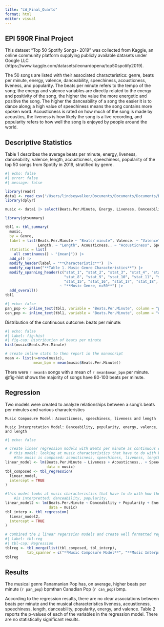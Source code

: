 ```yaml
---
title: "LW_Final_Quarto"
format: html
editor: visual
---
```


## EPI 590R Final Project

This dataset "Top 50 Spotify Songs- 2019" was collected from Kaggle, an online community platform supplying publicly available datasets under Google LLC (https://www.kaggle.com/datasets/leonardopena/top50spotify2019).

The 50 songs are listed with their associated characteristics: genre, beats per minute, energy, valence, danceability, speechiness, acousticness, liveness, and popularity. The beats per minute refers to the tempo of the song; the energy and valence variables are directly related to the energy and positivity of the song, the higher the value the more energetic and positive the song. The higher the danceability of a song the easier it is to dance along; a high value of speechiness means the song contains more spoken word. Acousticness is rated on how much of the song is made by acoustics, the liveness is how likely the song is a live recording, and popularity refers to how well the song is enjoyed by people around the world.

## Descriptive Statistics

Table 1 describes the average beats per minute, energy, liveness, danceability, valence, length, acousticness, speechiness, popularity of the top 50 songs from Spotify in 2019, stratified by genre.

```r
#| echo: false
#| error: false
#| message: false

library(readr)
data1 <- read_csv("/Users/lindseywalker/Documents/Documents/Documents/Documents/RSPH/FALL 2023/EPI590R/final-project-LW/data/top50.csv")
library(dplyr)

music <- data1 |> select(Beats.Per.Minute, Energy, Liveness, Danceability, Valence., Length., Acousticness.., Speechiness., Popularity, Genre)

library(gtsummary)

tbl1 <- tbl_summary(
  music,
  by = Genre,
  label = list(Beats.Per.Minute ~ "Beats/ minute", Valence. ~ "Valence", 
               Length. ~ "Length", Acousticness.. ~ "Acousticness", Speechiness. ~ "Speechiness"),
  statistic = list(
    all_continuous() ~ "{mean}")) |>
  add_p() |>
  modify_header(label ~ "**Characteristic**")  |>
  modify_caption("**Table 1. Music Genre Characteristics**") |>
  modify_spanning_header(c("stat_1", "stat_2", "stat_3", "stat_4", "stat_5", "stat_6", "stat_7", 
                           "stat_8", "stat_9", "stat_10", "stat_11", "stat_12", "stat_13", "stat_14", 
                           "stat_15", "stat_16", "stat_17", "stat_18", "stat_19", "stat_20", "stat_21") 
                         ~ "**Music Genre, n=50**") |>
  add_overall() 
tbl1
```

```r
#| echo: false
pan_pop <- inline_text(tbl1, variable = "Beats.Per.Minute", column = "panamanian pop")
can_pop <- inline_text(tbl1, variable = "Beats.Per.Minute", column = "canadian pop")

```

Distribution of the continuous outcome: beats per minute:

```r
#| echo: false
#| label: fig-hist
#| fig-cap: Distribution of beats per minute 
hist(music$Beats.Per.Minute)

# create inline stats to then report in the manuscript
mean <- list(n=nrow(music),
             mean_bpm = mean(music$Beats.Per.Minute))


```

There were `r mean$n` songs with a mean of `r mean$mean_bpm` per minute. @fig-hist shows the majority of songs have 80-100 beats per minute.

## Regression

Two models were created to analyze relationships between a song's beats per minutes and various characteristics

```         
Music Composure Model: Acousticness, speechiness, liveness and length

Music Interpretation Model: Danceability, popularity, energy, valence, and length
```

```r
#| echo: false

# create linear regression models with Beats per minute as continuous outcome
  # this model: looking at music characteristics that have to do with how 
    #the music is composed: acousticness, speechiness, liveness, length
linear_model <- lm(Beats.Per.Minute ~ Liveness + Acousticness.. + Speechiness. + Length.,
                   data = music)  
tbl_composed <- tbl_regression(
  linear_model,
  intercept = TRUE
)

#this model looks at music characteristics that have to do with how the sound 
    #is interpretted: danceability, popularity, 
linear_model2 <- lm(Beats.Per.Minute ~ Danceability + Popularity + Energy + Valence. + Length.,
                    data = music)
tbl_interp <- tbl_regression(
  linear_model2,
  intercept = TRUE
)

# combined the 2 linear regerssion models and create well formatted regression table
#| label: tbl-reg
#| tbl-cap: Regression 
tblreg <- tbl_merge(list(tbl_composed, tbl_interp),
          tab_spanner = c("**Music Composure Model**", "**Music Interpretation Model**"))
tblreg

```

## Results

The musical genre Panamanian Pop has, on average, higher beats per minute (`r pan_pop`) bpmthan Canadian Pop (`r can_pop`) bmp.

According to the regression results, there are no clear associations between beats per minute and the musical characteristics liveness, acousticness, speechiness, length, danceability, popularity, energy, and valence. Table 2 reports the p-values of each of the variables in the regression model. There are no statistically significant results.
